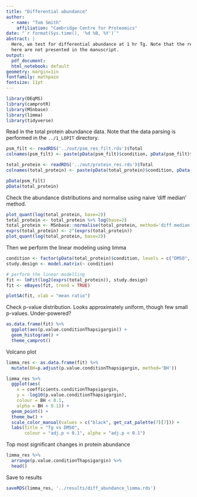 ```yaml
---
title: "Differential abundance"
author:
  - name: "Tom Smith"
    affiliation: "Cambridge Centre for Proteomics"
date: "`r format(Sys.time(), '%d %B, %Y')`"
abstract: | 
  Here, we test for differential abundance at 1 hr Tg. Note that the results
  here are not presented in the manuscript.
output:
  pdf_document:
  html_notebook: default
geometry: margin=1in
fontfamily: mathpazo
fontsize: 11pt
---
```



```r
library(DEqMS)
library(camprotR)
library(MSnbase)
library(limma)
library(tidyverse)
```

Read in the total protein abundance data. Note that the data parsing is performed
in the `../1_LOPIT` directory.
```r
psm_filt <- readRDS('../out/psm_res_filt.rds')$Total
colnames(psm_filt) <- paste(pData(psm_filt)$condition, pData(psm_filt)$replicate, sep='_')

total_protein <- readRDS('../out/protein_res.rds')$Total
colnames(total_protein) <- paste(pData(total_protein)$condition, pData(total_protein)$replicate, sep='_')

pData(psm_filt)
pData(total_protein)
```
Check the abundance distributions and normalise using naive 'diff median' method.
```r

plot_quant(log(total_protein, base=2))
total_protein <- total_protein %>% log(base=2)
total_protein <- MSnbase::normalise(total_protein, method='diff.median')
exprs(total_protein) <- 2^(exprs(total_protein))
plot_quant(log(total_protein, base=2))
```

Then we perform the linear modeling using limma

```r
condition <- factor(pData(total_protein)$condition, levels = c("DMSO", "Thapsigargin"))
study.design <- model.matrix(~ condition)
```


```r
# perform the linear modelling
fit <- lmFit(log2(exprs(total_protein)), study.design)
fit <- eBayes(fit, trend = TRUE)

plotSA(fit, xlab = "mean ratio")
```
Check p-value distribution. Looks approximately uniform, though few small p-values. Under-powered?
```r
as.data.frame(fit) %>%
  ggplot(aes(p.value.conditionThapsigargin)) +
  geom_histogram() +
  theme_camprot()
```
Volcano plot
```r
limma_res <- as.data.frame(fit) %>% 
  mutate(BH=p.adjust(p.value.conditionThapsigargin, method='BH'))

limma_res %>%
  ggplot(aes(
    x = coefficients.conditionThapsigargin, 
    y = -log10(p.value.conditionThapsigargin), 
    colour = BH < 0.1,
    alpha = BH < 0.1)) + 
  geom_point() +
  theme_bw() + 
  scale_color_manual(values = c("black", get_cat_palette(7)[7])) + 
  labs(title = "Tg vs DMSO", 
       colour = "adj.p < 0.1", alpha = "adj.p < 0.1")

```
Top most significant changes in protein abundance
```r
limma_res %>%
  arrange(p.value.conditionThapsigargin) %>%
  head()
```

Save to results
```r
saveRDS(limma_res, '../results/diff_abundance_limma.rds')
```



